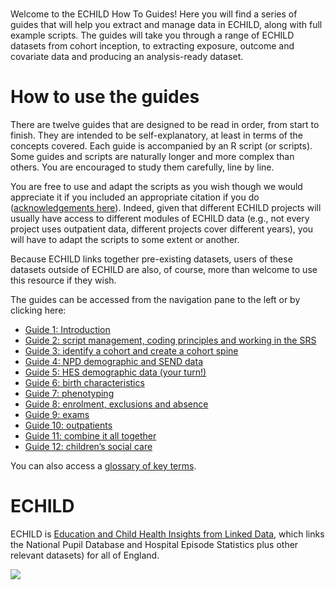 # {.unnumbered}

Welcome to the ECHILD How To Guides! Here you will find a series of guides that will help you extract and manage data in ECHILD, along with full example scripts. The guides will take you through a range of ECHILD datasets from cohort inception, to extracting exposure, outcome and covariate data and producing an analysis-ready dataset.

# How to use the guides

There are twelve guides that are designed to be read in order, from start to finish. They are intended to be self-explanatory, at least in terms of the concepts covered. Each guide is accompanied by an R script (or scripts). Some guides and scripts are naturally longer and more complex than others. You are encouraged to study them carefully, line by line.

You are free to use and adapt the scripts as you wish though we would appreciate it if you included an appropriate citation if you do ([acknowledgements here](acknowledgements.qmd)). Indeed, given that different ECHILD projects will usually have access to different modules of ECHILD data (e.g., not every project uses outpatient data, different projects cover different years), you will have to adapt the scripts to some extent or another.

Because ECHILD links together pre-existing datasets, users of these datasets outside of ECHILD are also, of course, more than welcome to use this resource if they wish.

The guides can be accessed from the navigation pane to the left or by clicking here:

* [Guide 1: Introduction](guide01_intro.qmd)
* [Guide 2: script management, coding principles and working in the SRS](guide02_mgmt.qmd)
* [Guide 3: identify a cohort and create a cohort spine](guide03_cohort.qmd)
* [Guide 4: NPD demographic and SEND data](guide04_demo_npd.qmd)
* [Guide 5: HES demographic data (your turn!)](guide05_demo_hes.qmd)
* [Guide 6: birth characteristics](guide06_birth_chars.qmd)
* [Guide 7: phenotyping](guide07_phenotype.qmd)
* [Guide 8: enrolment, exclusions and absence](guide08_enr_abs_excl.qmd)
* [Guide 9: exams](guide09_exam.qmd)
* [Guide 10: outpatients](guide10_opa.qmd)
* [Guide 11: combine it all together](guide11_combine.qmd)
* [Guide 12: children's social care](guide12_csc.qmd)

You can also access a [glossary of key terms](glossary.qmd).

# ECHILD

ECHILD is [Education and Child Health Insights from Linked Data](https://www.echild.ac.uk){target="_blank"}, which links the National Pupil Database and Hospital Episode Statistics plus other relevant datasets) for all of England.

![](static/echild-intro.png){fig-alt="The ECHILD logo."}